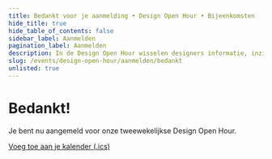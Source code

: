 ```yaml
---
title: Bedankt voor je aanmelding • Design Open Hour • Bijeenkomsten
hide_title: true
hide_table_of_contents: false
sidebar_label: Aanmelden
pagination_label: Aanmelden
description: In de Design Open Hour wisselen designers informatie, inzichten en tips met elkaar uit.
slug: /events/design-open-hour/aanmelden/bedankt
unlisted: true
---
```


# Bedankt!

Je bent nu aangemeld voor onze tweewekelijkse Design Open Hour.

[Voeg toe aan je kalender (.ics)](/design-open-hour/design-open-hour.ics)
